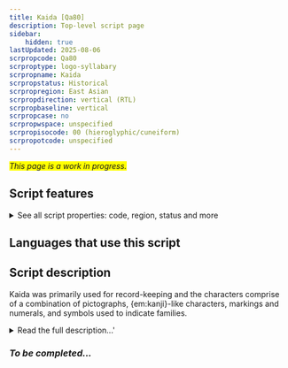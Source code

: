 ```yaml
---
title: Kaida [Qa80]
description: Top-level script page
sidebar:
    hidden: true
lastUpdated: 2025-08-06
scrpropcode: Qa80
scrproptype: logo-syllabary
scrpropname: Kaida
scrpropstatus: Historical
scrpropregion: East Asian
scrpropdirection: vertical (RTL)
scrpropbaseline: vertical
scrpropcase: no
scrpropwspace: unspecified
scrpropisocode: 00 (hieroglyphic/cuneiform)
scrpropotcode: unspecified
---
```


<span style='background-color:yellow'>_This page is a work in progress._</span>


## Script features

<details>
<summary> See all script properties: code, region, status and more</summary>
<ScriptInfo />
</details>

## Languages that use this script

<WsList script='Qa80' wsMax='5' />

## Script description

Kaida was primarily used for record-keeping and the characters comprise of a combination of pictographs, {em:kanji}-like characters, markings and numerals, and symbols used to indicate families.

<details><summary>Read the full description...'</summary>_Not yet available._</details>

### _To be completed..._

